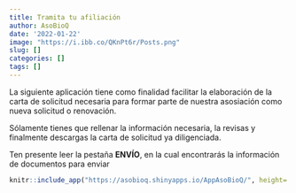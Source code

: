 ```yaml
---
title: Tramita tu afiliación
author: AsoBioQ
date: '2022-01-22'
image: "https://i.ibb.co/QKnPt6r/Posts.png"
slug: []
categories: []
tags: []
---
```


La siguiente aplicación tiene como finalidad facilitar la elaboración de la carta de solicitud necesaria para formar parte de nuestra asosiación como nueva solicitud o renovación.

Sólamente tienes que rellenar la información necesaria, la revisas y finalmente descargas la carta de solicitud ya diligenciada.

Ten presente leer la pestaña **ENVÍO**, en la cual encontrarás la información de documentos para enviar

```r
knitr::include_app("https://asobioq.shinyapps.io/AppAsoBioQ/", height= "1450px")
```



